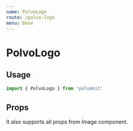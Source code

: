 ```yaml
---
name: PolvoLogo
route: /polvo-logo
menu: Base
---
```



# PolvoLogo

<Playground>
  <div style={{ width: 300, padding: 50 }}>
    <PolvoLogo />
  </div>
  <div style={{ width: 300, padding: 50, backgroundColor: 'black' }}>
    <PolvoLogo white />
  </div>
</Playground>

## Usage

```js
import { PolvoLogo } from 'polvokit'
```

## Props

It also supports all props from Image component.

<Props of={PolvoLogo} />
